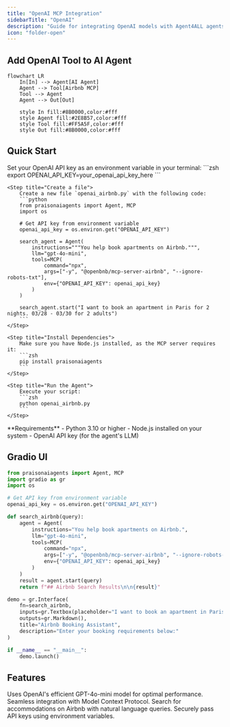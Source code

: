 ```yaml
---
title: "OpenAI MCP Integration"
sidebarTitle: "OpenAI"
description: "Guide for integrating OpenAI models with Agent4ALL agents using MCP"
icon: "folder-open"
---
```


## Add OpenAI Tool to AI Agent

```mermaid
flowchart LR
    In[In] --> Agent[AI Agent]
    Agent --> Tool[Airbnb MCP]
    Tool --> Agent
    Agent --> Out[Out]
    
    style In fill:#8B0000,color:#fff
    style Agent fill:#2E8B57,color:#fff
    style Tool fill:#FF5A5F,color:#fff
    style Out fill:#8B0000,color:#fff
```

## Quick Start

<Steps>
    <Step title="Set API Key">
        Set your OpenAI API key as an environment variable in your terminal:
        ```zsh
        export OPENAI_API_KEY=your_openai_api_key_here
        ```
    </Step>

    <Step title="Create a file">
        Create a new file `openai_airbnb.py` with the following code:
        ```python
        from praisonaiagents import Agent, MCP
        import os

        # Get API key from environment variable
        openai_api_key = os.environ.get("OPENAI_API_KEY")

        search_agent = Agent(
            instructions="""You help book apartments on Airbnb.""",
            llm="gpt-4o-mini",
            tools=MCP(
                command="npx",
                args=["-y", "@openbnb/mcp-server-airbnb", "--ignore-robots-txt"],
                env={"OPENAI_API_KEY": openai_api_key}
            )
        )

        search_agent.start("I want to book an apartment in Paris for 2 nights. 03/28 - 03/30 for 2 adults")
        ```
    </Step>

    <Step title="Install Dependencies">
        Make sure you have Node.js installed, as the MCP server requires it:
        ```zsh
        pip install praisonaiagents
        ```
    </Step>

    <Step title="Run the Agent">
        Execute your script:
        ```zsh
        python openai_airbnb.py
        ```
    </Step>
</Steps>

<Note>
  **Requirements**
  - Python 3.10 or higher
  - Node.js installed on your system
  - OpenAI API key (for the agent's LLM)
</Note>

## Gradio UI 

```python
from praisonaiagents import Agent, MCP
import gradio as gr
import os

# Get API key from environment variable
openai_api_key = os.environ.get("OPENAI_API_KEY")

def search_airbnb(query):
    agent = Agent(
        instructions="You help book apartments on Airbnb.",
        llm="gpt-4o-mini",
        tools=MCP(
            command="npx",
            args=["-y", "@openbnb/mcp-server-airbnb", "--ignore-robots-txt"],
            env={"OPENAI_API_KEY": openai_api_key}
        )
    )
    result = agent.start(query)
    return f"## Airbnb Search Results\n\n{result}"

demo = gr.Interface(
    fn=search_airbnb,
    inputs=gr.Textbox(placeholder="I want to book an apartment in Paris for 2 nights..."),
    outputs=gr.Markdown(),
    title="Airbnb Booking Assistant",
    description="Enter your booking requirements below:"
)

if __name__ == "__main__":
    demo.launch()
```

## Features

<CardGroup cols={2}>
  <Card title="GPT-4o-mini" icon="brain">
    Uses OpenAI's efficient GPT-4o-mini model for optimal performance.
  </Card>
  <Card title="MCP Integration" icon="plug">
    Seamless integration with Model Context Protocol.
  </Card>
  <Card title="Airbnb Search" icon="hotel">
    Search for accommodations on Airbnb with natural language queries.
  </Card>
  <Card title="Environment Variables" icon="key">
    Securely pass API keys using environment variables.
  </Card>
</CardGroup>
